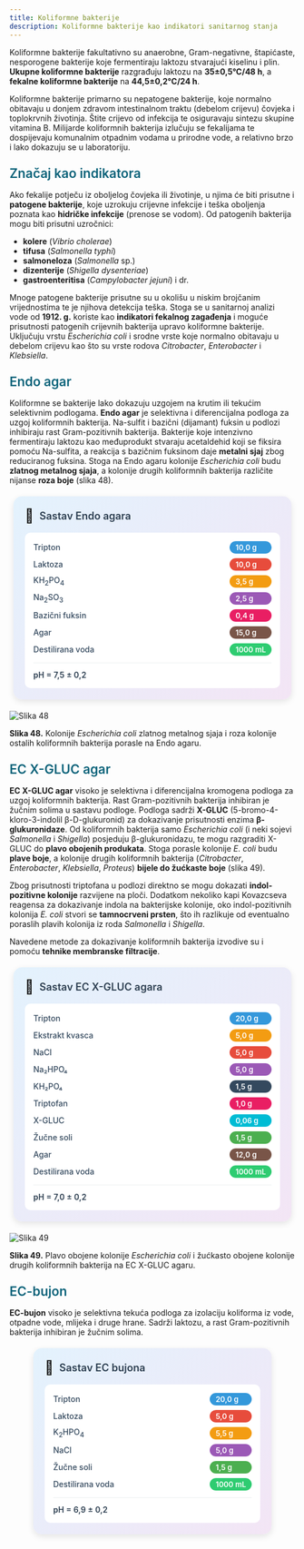 ```yaml
---
title: Koliformne bakterije
description: Koliformne bakterije kao indikatori sanitarnog stanja
---
```


Koliformne bakterije fakultativno su anaerobne, Gram-negativne, štapićaste, nesporogene bakterije koje fermentiraju laktozu stvarajući kiselinu i plin. **Ukupne koliformne bakterije** razgrađuju laktozu na **35±0,5°C/48 h**, a **fekalne koliformne bakterije** na **44,5±0,2°C/24 h**.

Koliformne bakterije primarno su nepatogene bakterije, koje normalno obitavaju u donjem zdravom intestinalnom traktu (debelom crijevu) čovjeka i toplokrvnih životinja. Štite crijevo od infekcija te osiguravaju sintezu skupine vitamina B. Milijarde koliformnih bakterija izlučuju se fekalijama te dospijevaju komunalnim otpadnim vodama u prirodne vode, a relativno brzo i lako dokazuju se u laboratoriju.

<h3 style="color: #096279; font-size: 1.4rem; font-weight: 600; margin: 1.5rem 0 1rem 0;">Značaj kao indikatora</h3>

Ako fekalije potječu iz oboljelog čovjeka ili životinje, u njima će biti prisutne i **patogene bakterije**, koje uzrokuju crijevne infekcije i teška oboljenja poznata kao **hidričke infekcije** (prenose se vodom). Od patogenih bakterija mogu biti prisutni uzročnici:

- **kolere** (*Vibrio cholerae*)
- **tifusa** (*Salmonella typhi*)
- **salmoneloza** (*Salmonella* sp.)
- **dizenterije** (*Shigella dysenteriae*)
- **gastroenteritisa** (*Campylobacter jejuni*) i dr.

Mnoge patogene bakterije prisutne su u okolišu u niskim brojčanim vrijednostima te je njihova detekcija teška. Stoga se u sanitarnoj analizi vode od **1912. g.** koriste kao **indikatori fekalnog zagađenja** i moguće prisutnosti patogenih crijevnih bakterija upravo koliformne bakterije. Uključuju vrstu *Escherichia coli* i srodne vrste koje normalno obitavaju u debelom crijevu kao što su vrste rodova *Citrobacter*, *Enterobacter* i *Klebsiella*.

<h3 style="color: #096279; font-size: 1.4rem; font-weight: 600; margin: 1.5rem 0 1rem 0;">Endo agar</h3>

Koliformne se bakterije lako dokazuju uzgojem na krutim ili tekućim selektivnim podlogama. **Endo agar** je selektivna i diferencijalna podloga za uzgoj koliformnih bakterija. Na-sulfit i bazični (dijamant) fuksin u podlozi inhibiraju rast Gram-pozitivnih bakterija. Bakterije koje intenzivno fermentiraju laktozu kao međuprodukt stvaraju acetaldehid koji se fiksira pomoću Na-sulfita, a reakcija s bazičnim fuksinom daje **metalni sjaj** zbog reduciranog fuksina. Stoga na Endo agaru kolonije *Escherichia coli* budu **zlatnog metalnog sjaja**, a kolonije drugih koliformnih bakterija različite nijanse **roza boje** (slika 48).

<div style="max-width: 450px; background: linear-gradient(135deg, #e3f2fd 0%, #f3e5f5 100%); border-radius: 15px; padding: 20px; box-shadow: 0 4px 12px rgba(0,0,0,0.1); margin: 20px auto;">
  <div style="display: flex; align-items: center; margin-bottom: 15px;">
    <span style="font-size: 24px; margin-right: 10px;">🧫</span>
    <h3 style="margin: 0; color: #2c3e50; font-weight: 600; font-size: 18px;">Sastav Endo agara</h3>
  </div>
  <div style="background: white; border-radius: 10px; padding: 15px;">
    <div style="display: grid; grid-template-columns: minmax(0, 1fr) auto; gap: 8px 15px; align-items: center;">
      <span style="font-weight: 500; color: #34495e; font-size: 14px;">Tripton</span>
      <span style="background: #3498db; color: white; padding: 3px 10px; border-radius: 15px; font-size: 13px; font-weight: 600;">10,0 g</span>
      <span style="font-weight: 500; color: #34495e; font-size: 14px;">Laktoza</span>
      <span style="background: #e74c3c; color: white; padding: 3px 10px; border-radius: 15px; font-size: 13px; font-weight: 600;">10,0 g</span>
      <span style="font-weight: 500; color: #34495e; font-size: 14px;">KH<sub>2</sub>PO<sub>4</sub></span>
      <span style="background: #f39c12; color: white; padding: 3px 10px; border-radius: 15px; font-size: 13px; font-weight: 600;">3,5 g</span>
      <span style="font-weight: 500; color: #34495e; font-size: 14px;">Na<sub>2</sub>SO<sub>3</sub></span>
      <span style="background: #9b59b6; color: white; padding: 3px 10px; border-radius: 15px; font-size: 13px; font-weight: 600;">2,5 g</span>
      <span style="font-weight: 500; color: #34495e; font-size: 14px;">Bazični fuksin</span>
      <span style="background: #e91e63; color: white; padding: 3px 10px; border-radius: 15px; font-size: 13px; font-weight: 600;">0,4 g</span>
      <span style="font-weight: 500; color: #34495e; font-size: 14px;">Agar</span>
      <span style="background: #795548; color: white; padding: 3px 10px; border-radius: 15px; font-size: 13px; font-weight: 600;">15,0 g</span>
      <span style="font-weight: 500; color: #34495e; font-size: 14px;">Destilirana voda</span>
      <span style="background: #2ecc71; color: white; padding: 3px 10px; border-radius: 15px; font-size: 13px; font-weight: 600;">1000 mL</span>
    </div>
    <div style="margin-top: 12px; padding-top: 12px; border-top: 1px solid #ecf0f1;">
      <span style="font-weight: 600; color: #2c3e50; font-size: 14px;">pH = 7,5 ± 0,2</span>
    </div>
  </div>
</div>

![Slika 48](/images/slika48.jpg)

**Slika 48.** Kolonije *Escherichia coli* zlatnog metalnog sjaja i roza kolonije ostalih koliformnih bakterija porasle na Endo agaru.

<h3 style="color: #096279; font-size: 1.4rem; font-weight: 600; margin: 1.5rem 0 1rem 0;">EC X-GLUC agar</h3>

**EC X-GLUC agar** visoko je selektivna i diferencijalna kromogena podloga za uzgoj koliformnih bakterija. Rast Gram-pozitivnih bakterija inhibiran je žučnim solima u sastavu podloge. Podloga sadrži **X-GLUC** (5-bromo-4-kloro-3-indolil β-D-glukuronid) za dokazivanje prisutnosti enzima **β-glukuronidaze**. Od koliformnih bakterija samo *Escherichia coli* (i neki sojevi *Salmonella* i *Shigella*) posjeduju β-glukuronidazu, te mogu razgraditi X-GLUC do **plavo obojenih produkata**. Stoga porasle kolonije *E. coli* budu **plave boje**, a kolonije drugih koliformnih bakterija (*Citrobacter*, *Enterobacter*, *Klebsiella*, *Proteus*) **bijele do žućkaste boje** (slika 49).

Zbog prisutnosti triptofana u podlozi direktno se mogu dokazati **indol-pozitivne kolonije** razvijene na ploči. Dodatkom nekoliko kapi Kovazcseva reagensa za dokazivanje indola na bakterijske kolonije, oko indol-pozitivnih kolonija *E. coli* stvori se **tamnocrveni prsten**, što ih razlikuje od eventualno poraslih plavih kolonija iz roda *Salmonella* i *Shigella*.

Navedene metode za dokazivanje koliformnih bakterija izvodive su i pomoću **tehnike membranske filtracije**.

<div style="max-width: 450px; background: linear-gradient(135deg, #e3f2fd 0%, #f3e5f5 100%); border-radius: 15px; padding: 20px; box-shadow: 0 4px 12px rgba(0,0,0,0.1); margin: 20px auto;">
  <div style="display: flex; align-items: center; margin-bottom: 15px;">
    <span style="font-size: 24px; margin-right: 10px;">🧫</span>
    <h3 style="margin: 0; color: #2c3e50; font-weight: 600; font-size: 18px;">Sastav EC X-GLUC agara</h3>
  </div>
  <div style="background: white; border-radius: 10px; padding: 15px;">
    <div style="display: grid; grid-template-columns: minmax(0, 1fr) auto; gap: 8px 15px; align-items: center;">
      <span style="font-weight: 500; color: #34495e; font-size: 14px;">Tripton</span>
      <span style="background: #3498db; color: white; padding: 3px 10px; border-radius: 15px; font-size: 13px; font-weight: 600;">20,0 g</span>
      <span style="font-weight: 500; color: #34495e; font-size: 14px;">Ekstrakt kvasca</span>
      <span style="background: #f39c12; color: white; padding: 3px 10px; border-radius: 15px; font-size: 13px; font-weight: 600;">5,0 g</span>
      <span style="font-weight: 500; color: #34495e; font-size: 14px;">NaCl</span>
      <span style="background: #e74c3c; color: white; padding: 3px 10px; border-radius: 15px; font-size: 13px; font-weight: 600;">5,0 g</span>
      <span style="font-weight: 500; color: #34495e; font-size: 14px;">Na₂HPO₄</span>
      <span style="background: #9b59b6; color: white; padding: 3px 10px; border-radius: 15px; font-size: 13px; font-weight: 600;">5,0 g</span>
      <span style="font-weight: 500; color: #34495e; font-size: 14px;">KH₂PO₄</span>
      <span style="background: #34495e; color: white; padding: 3px 10px; border-radius: 15px; font-size: 13px; font-weight: 600;">1,5 g</span>
      <span style="font-weight: 500; color: #34495e; font-size: 14px;">Triptofan</span>
      <span style="background: #e91e63; color: white; padding: 3px 10px; border-radius: 15px; font-size: 13px; font-weight: 600;">1,0 g</span>
      <span style="font-weight: 500; color: #34495e; font-size: 14px;">X-GLUC</span>
      <span style="background: #00bcd4; color: white; padding: 3px 10px; border-radius: 15px; font-size: 13px; font-weight: 600;">0,06 g</span>
      <span style="font-weight: 500; color: #34495e; font-size: 14px;">Žučne soli</span>
      <span style="background: #4caf50; color: white; padding: 3px 10px; border-radius: 15px; font-size: 13px; font-weight: 600;">1,5 g</span>
      <span style="font-weight: 500; color: #34495e; font-size: 14px;">Agar</span>
      <span style="background: #795548; color: white; padding: 3px 10px; border-radius: 15px; font-size: 13px; font-weight: 600;">12,0 g</span>
      <span style="font-weight: 500; color: #34495e; font-size: 14px;">Destilirana voda</span>
      <span style="background: #2ecc71; color: white; padding: 3px 10px; border-radius: 15px; font-size: 13px; font-weight: 600;">1000 mL</span>
    </div>
    <div style="margin-top: 12px; padding-top: 12px; border-top: 1px solid #ecf0f1;">
      <span style="font-weight: 600; color: #2c3e50; font-size: 14px;">pH = 7,0 ± 0,2</span>
    </div>
  </div>
</div>

![Slika 49](/images/slika49.jpg)

**Slika 49.** Plavo obojene kolonije *Escherichia coli* i žućkasto obojene kolonije drugih koliformnih bakterija na EC X-GLUC agaru.

<h3 style="color: #096279; font-size: 1.4rem; font-weight: 600; margin: 1.5rem 0 1rem 0;">EC-bujon</h3>

**EC-bujon** visoko je selektivna tekuća podloga za izolaciju koliforma iz vode, otpadne vode, mlijeka i druge hrane. Sadrži laktozu, a rast Gram-pozitivnih bakterija inhibiran je žučnim solima.

<div style="max-width: 380px; background: linear-gradient(135deg, #e3f2fd 0%, #f3e5f5 100%); border-radius: 15px; padding: 20px; box-shadow: 0 4px 12px rgba(0,0,0,0.1); margin: 20px auto;">
  <div style="display: flex; align-items: center; margin-bottom: 15px;">
    <span style="font-size: 24px; margin-right: 10px;">🧪</span>
    <h3 style="margin: 0; color: #2c3e50; font-weight: 600; font-size: 18px;">Sastav EC bujona</h3>
  </div>
  <div style="background: white; border-radius: 10px; padding: 15px;">
    <div style="display: grid; grid-template-columns: minmax(0, 1fr) auto; gap: 8px 15px; align-items: center;">
      <span style="font-weight: 500; color: #34495e; font-size: 14px;">Tripton</span>
      <span style="background: #3498db; color: white; padding: 3px 10px; border-radius: 15px; font-size: 13px; font-weight: 600;">20,0 g</span>
      <span style="font-weight: 500; color: #34495e; font-size: 14px;">Laktoza</span>
      <span style="background: #e74c3c; color: white; padding: 3px 10px; border-radius: 15px; font-size: 13px; font-weight: 600;">5,0 g</span>
      <span style="font-weight: 500; color: #34495e; font-size: 14px;">K<sub>2</sub>HPO<sub>4</sub></span>
      <span style="background: #f39c12; color: white; padding: 3px 10px; border-radius: 15px; font-size: 13px; font-weight: 600;">5,5 g</span>
      <span style="font-weight: 500; color: #34495e; font-size: 14px;">NaCl</span>
      <span style="background: #9b59b6; color: white; padding: 3px 10px; border-radius: 15px; font-size: 13px; font-weight: 600;">5,0 g</span>
      <span style="font-weight: 500; color: #34495e; font-size: 14px;">Žučne soli</span>
      <span style="background: #4caf50; color: white; padding: 3px 10px; border-radius: 15px; font-size: 13px; font-weight: 600;">1,5 g</span>
      <span style="font-weight: 500; color: #34495e; font-size: 14px;">Destilirana voda</span>
      <span style="background: #2ecc71; color: white; padding: 3px 10px; border-radius: 15px; font-size: 13px; font-weight: 600;">1000 mL</span>
    </div>
    <div style="margin-top: 12px; padding-top: 12px; border-top: 1px solid #ecf0f1;">
      <span style="font-weight: 600; color: #2c3e50; font-size: 14px;">pH = 6,9 ± 0,2</span>
    </div>
  </div>
</div>